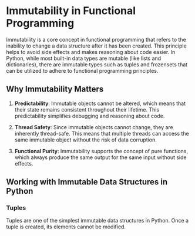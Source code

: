 # Immutability in Functional Programming

Immutability is a core concept in functional programming that refers to the inability to change a data structure after it has been created. This principle helps to avoid side effects and makes reasoning about code easier. In Python, while most built-in data types are mutable (like lists and dictionaries), there are immutable types such as tuples and frozensets that can be utilized to adhere to functional programming principles.

## Why Immutability Matters

1. **Predictability**: Immutable objects cannot be altered, which means that their state remains consistent throughout their lifetime. This predictability simplifies debugging and reasoning about code.

2. **Thread Safety**: Since immutable objects cannot change, they are inherently thread-safe. This means that multiple threads can access the same immutable object without the risk of data corruption.

3. **Functional Purity**: Immutability supports the concept of pure functions, which always produce the same output for the same input without side effects.

## Working with Immutable Data Structures in Python

### Tuples

Tuples are one of the simplest immutable data structures in Python. Once a tuple is created, its elements cannot be modified.